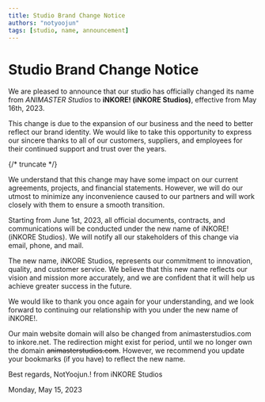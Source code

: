 ```yaml
---
title: Studio Brand Change Notice
authors: "notyoojun"
tags: [studio, name, announcement]
---
```


# Studio Brand Change Notice

We are pleased to announce that our studio has officially changed its name from *ANIMASTER Studios* to **iNKORE! (iNKORE Studios)**, effective from May 16th, 2023.

This change is due to the expansion of our business and the need to better reflect our brand identity. We would like to take this opportunity to express our sincere thanks to all of our customers, suppliers, and employees for their continued support and trust over the years.

{/* truncate */}

We understand that this change may have some impact on our current agreements, projects, and financial statements. However, we will do our utmost to minimize any inconvenience caused to our partners and will work closely with them to ensure a smooth transition.

Starting from June 1st, 2023, all official documents, contracts, and communications will be conducted under the new name of iNKORE! (iNKORE Studios). We will notify all our stakeholders of this change via email, phone, and mail.

The new name, iNKORE Studios, represents our commitment to innovation, quality, and customer service. We believe that this new name reflects our vision and mission more accurately, and we are confident that it will help us achieve greater success in the future.

We would like to thank you once again for your understanding, and we look forward to continuing our relationship with you under the new name of iNKORE!.

Our main website domain will also be changed from animasterstudios.com to inkore.net. The redirection might exist for period, until we no longer own the domain ~~animasterstudios.com~~. However, we recommend you update your bookmarks (if you have) to reflect the new name.

Best regards,
NotYoojun.! from iNKORE Studios

Monday, May 15, 2023